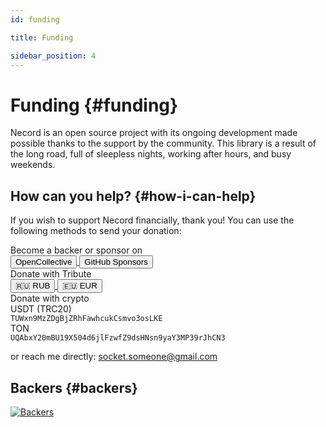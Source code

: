 ```yaml
---
id: funding

title: Funding

sidebar_position: 4
---
```


# Funding {#funding}

Necord is an open source project with its ongoing development made possible thanks to the support by the community.
This library is a result of the long road, full of sleepless nights, working after hours, and busy weekends.

## How can you help? {#how-i-can-help}

If you wish to support Necord financially, thank you!
You can use the following methods to send your donation:

<div className="grid grid-cols-1 gap-4">
	<div>
		<div className="font-medium text-md text-gray-700 dark:text-gray-200 mb-2"> Become a backer or sponsor on</div>
		<div className="flex flex-wrap gap-2">
			<a href="https://opencollective.com/necord" target="_blank" rel="noopener noreferrer">
				<button className="px-4 py-2 rounded-lg bg-indigo-600 dark:bg-indigo-500 text-white text-sm cursor-pointer">OpenCollective</button>
			</a>
			<a href="https://github.com/sponsors/necordjs" target="_blank" rel="noopener noreferrer">
				<button className="px-4 py-2 rounded-lg bg-gray-800 dark:bg-gray-700 text-white text-sm cursor-pointer">GitHub Sponsors</button>
			</a>
		</div>
	</div>
	<div>
		<div className="font-medium text-md text-gray-700 dark:text-gray-200 mb-2">Donate with Tribute</div>
		<div className="flex flex-wrap gap-2">
			<a href="https://t.me/tribute/app?startapp=dqDg" target="_blank" rel="noopener noreferrer">
				<button className="px-4 py-2 rounded-lg bg-red-500 dark:bg-red-600 text-white text-sm cursor-pointer">🇷🇺 RUB</button>
			</a>
			<a href="https://t.me/tribute/app?startapp=dqDh" target="_blank" rel="noopener noreferrer">
				<button className="px-4 py-2 rounded-lg bg-blue-900 dark:bg-blue-500 text-white text-sm cursor-pointer">🇪🇺 EUR</button>
			</a>
		</div>
	</div>
	<div className="grid grid-cols-1 gap-2">
		<div className="font-medium text-md text-gray-700 dark:text-gray-200">Donate with crypto</div>
		<div className="bg-gray-100 dark:bg-gray-500/10 p-3 rounded">
			<div className="font-medium text-sm text-gray-700 dark:text-gray-200">USDT (TRC20)</div>
			<code className="break-all text-xs">TUWxn9MzZDgBjZRhFawhcukCsmvo3osLKE</code>
		</div>
		<div className="bg-gray-100 dark:bg-gray-500/10 p-3 rounded">
			<div className="font-medium text-sm text-gray-700 dark:text-gray-200">TON</div>
			<code className="break-all text-xs">UQAbxY20mBU19X504d6jlFzwfZ9dsHNsn9yaY3MP39rJhCN3</code>
		</div>
	</div>
</div>

<p className="mt-4! text-sm text-gray-600 dark:text-gray-400">
	or reach me directly: <a href="mailto:socket.someone@gmail.com" className="text-red-500 hover:underline">socket.someone@gmail.com</a>
</p>

## Backers {#backers}

<a href="https://opencollective.com/necord" target="_blank">
	<img src="https://opencollective.com/necord/backers.svg?width=1000" alt="Backers" />
</a>
